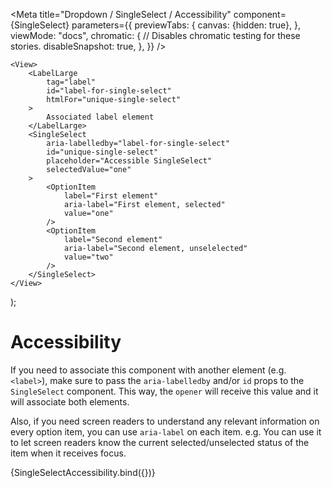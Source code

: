 

<Meta
    title="Dropdown / SingleSelect / Accessibility"
    component={SingleSelect}
    parameters={{
        previewTabs: {
            canvas: {hidden: true},
        },
        viewMode: "docs",
        chromatic: {
            // Disables chromatic testing for these stories.
            disableSnapshot: true,
        },
    }}
/>

    <View>
        <LabelLarge
            tag="label"
            id="label-for-single-select"
            htmlFor="unique-single-select"
        >
            Associated label element
        </LabelLarge>
        <SingleSelect
            aria-labelledby="label-for-single-select"
            id="unique-single-select"
            placeholder="Accessible SingleSelect"
            selectedValue="one"
        >
            <OptionItem
                label="First element"
                aria-label="First element, selected"
                value="one"
            />
            <OptionItem
                label="Second element"
                aria-label="Second element, unselelected"
                value="two"
            />
        </SingleSelect>
    </View>
);

# Accessibility

If you need to associate this component with another element (e.g. `<label>`),
make sure to pass the `aria-labelledby` and/or `id` props to the `SingleSelect` component.
This way, the `opener` will receive this value and it will associate both
elements.

Also, if you need screen readers to understand any relevant information on every
option item, you can use `aria-label` on each item. e.g. You can use it to let
screen readers know the current selected/unselected status of the item when it
receives focus.

<Canvas>
    <Story name="Using aria attributes">
        {SingleSelectAccessibility.bind({})}
    </Story>
</Canvas>

